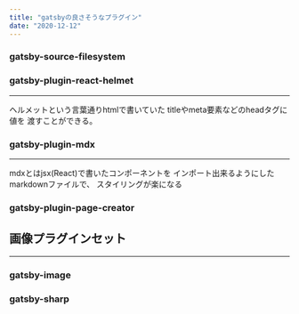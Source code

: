 ```yaml
---
title: "gatsbyの良さそうなプラグイン"
date: "2020-12-12"
---
```


### gatsby-source-filesystem

### gatsby-plugin-react-helmet
***
ヘルメットという言葉通りhtmlで書いていた
titleやmeta要素などのheadタグに値を
渡すことができる。


### gatsby-plugin-mdx
***
mdxとはjsx(React)で書いたコンポーネントを
インポート出来るようにしたmarkdownファイルで、
スタイリングが楽になる

### gatsby-plugin-page-creator


## 画像プラグインセット

***

### gatsby-image

### gatsby-sharp